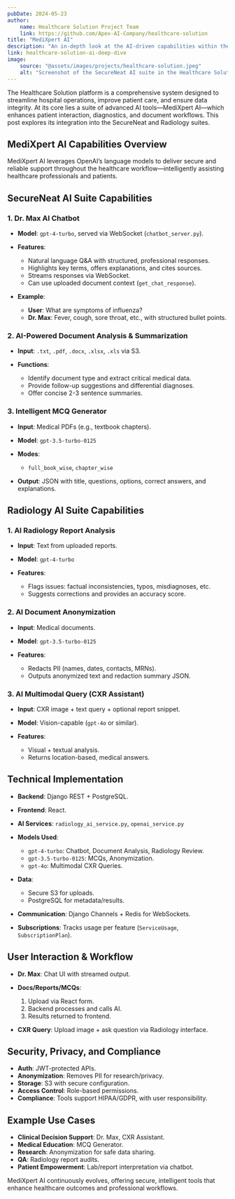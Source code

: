 ```yaml
---
pubDate: 2024-05-23
author:
    name: Healthcare Solution Project Team
    link: https://github.com/Apex-AI-Company/healthcare-solution
title: "MediXpert AI"
description: "An in-depth look at the AI-driven capabilities within the Healthcare Solution platform, enhancing diagnostics, patient engagement, and data security."
link: healthcare-solution-ai-deep-dive
image:
    source: "@assets/images/projects/healthcare-solution.jpeg"
    alt: "Screenshot of the SecureNeat AI suite in the Healthcare Solution platform"
---
```


The Healthcare Solution platform is a comprehensive system designed to streamline hospital operations, improve patient care, and ensure data integrity. At its core lies a suite of advanced AI tools—MediXpert AI—which enhances patient interaction, diagnostics, and document workflows. This post explores its integration into the SecureNeat and Radiology suites.

## MediXpert AI Capabilities Overview

MediXpert AI leverages OpenAI’s language models to deliver secure and reliable support throughout the healthcare workflow—intelligently assisting healthcare professionals and patients.

## SecureNeat AI Suite Capabilities

### 1. Dr. Max AI Chatbot

* **Model**: `gpt-4-turbo`, served via WebSocket (`chatbot_server.py`).
* **Features**:

  * Natural language Q\&A with structured, professional responses.
  * Highlights key terms, offers explanations, and cites sources.
  * Streams responses via WebSocket.
  * Can use uploaded document context (`get_chat_response`).
* **Example**:

  * **User**: What are symptoms of influenza?
  * **Dr. Max**: Fever, cough, sore throat, etc., with structured bullet points.

### 2. AI-Powered Document Analysis & Summarization

* **Input**: `.txt`, `.pdf`, `.docx`, `.xlsx`, `.xls` via S3.
* **Functions**:

  * Identify document type and extract critical medical data.
  * Provide follow-up suggestions and differential diagnoses.
  * Offer concise 2-3 sentence summaries.

### 3. Intelligent MCQ Generator

* **Input**: Medical PDFs (e.g., textbook chapters).
* **Model**: `gpt-3.5-turbo-0125`
* **Modes**:

  * `full_book_wise`, `chapter_wise`
* **Output**: JSON with title, questions, options, correct answers, and explanations.

## Radiology AI Suite Capabilities

### 1. AI Radiology Report Analysis

* **Input**: Text from uploaded reports.
* **Model**: `gpt-4-turbo`
* **Features**:

  * Flags issues: factual inconsistencies, typos, misdiagnoses, etc.
  * Suggests corrections and provides an accuracy score.

### 2. AI Document Anonymization

* **Input**: Medical documents.
* **Model**: `gpt-3.5-turbo-0125`
* **Features**:

  * Redacts PII (names, dates, contacts, MRNs).
  * Outputs anonymized text and redaction summary JSON.

### 3. AI Multimodal Query (CXR Assistant)

* **Input**: CXR image + text query + optional report snippet.
* **Model**: Vision-capable (`gpt-4o` or similar).
* **Features**:

  * Visual + textual analysis.
  * Returns location-based, medical answers.

## Technical Implementation

* **Backend**: Django REST + PostgreSQL.
* **Frontend**: React.
* **AI Services**: `radiology_ai_service.py`, `openai_service.py`
* **Models Used**:

  * `gpt-4-turbo`: Chatbot, Document Analysis, Radiology Review.
  * `gpt-3.5-turbo-0125`: MCQs, Anonymization.
  * `gpt-4o`: Multimodal CXR Queries.
* **Data**:

  * Secure S3 for uploads.
  * PostgreSQL for metadata/results.
* **Communication**: Django Channels + Redis for WebSockets.
* **Subscriptions**: Tracks usage per feature (`ServiceUsage`, `SubscriptionPlan`).

## User Interaction & Workflow

* **Dr. Max**: Chat UI with streamed output.
* **Docs/Reports/MCQs**:

  1. Upload via React form.
  2. Backend processes and calls AI.
  3. Results returned to frontend.
* **CXR Query**: Upload image + ask question via Radiology interface.

## Security, Privacy, and Compliance

* **Auth**: JWT-protected APIs.
* **Anonymization**: Removes PII for research/privacy.
* **Storage**: S3 with secure configuration.
* **Access Control**: Role-based permissions.
* **Compliance**: Tools support HIPAA/GDPR, with user responsibility.

## Example Use Cases

* **Clinical Decision Support**: Dr. Max, CXR Assistant.
* **Medical Education**: MCQ Generator.
* **Research**: Anonymization for safe data sharing.
* **QA**: Radiology report audits.
* **Patient Empowerment**: Lab/report interpretation via chatbot.

MediXpert AI continuously evolves, offering secure, intelligent tools that enhance healthcare outcomes and professional workflows.
